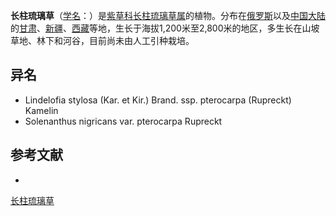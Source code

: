 {{Speciesbox
| name = 长柱琉璃草
| status = 
| status_system = 
| image = 
| genus = Lindelofia
| species = stylosa
| authority = (Kar. et Kir.) Brand
}}

'''长柱琉璃草'''（[[学名|学名]]：{{lang|la|''Lindelofia stylosa''}}）是[[紫草科|紫草科]][[长柱琉璃草属|长柱琉璃草属]]的植物。分布在[[俄罗斯|俄罗斯]]以及[[中国大陆|中国大陆]]的[[甘肃|甘肃]]、[[新疆|新疆]]、[[西藏|西藏]]等地，生长于海拔1,200米至2,800米的地区，多生长在山坡草地、林下和河谷，目前尚未由人工引种栽培。

== 异名 ==
* Lindelofia stylosa (Kar. et Kir.) Brand. ssp. pterocarpa (Rupreckt) Kamelin
* Solenanthus nigricans var. pterocarpa Rupreckt

== 参考文献 ==
<div class="references-small">
* {{cite web| url =http://www.bioinfo.cn/db05/KmzwSpecies.php?action=view&id=1750| title =长柱琉璃草| work =《中国高等植物数据库全库》| publisher =中国科学院微生物研究所| author =昆明植物研究所| accessdate =2009-02-22| deadurl =yes| archiveurl =https://web.archive.org/web/20160305074618/http://www.bioinfo.cn/db05/KmzwSpecies.php?action=view&id=1750| archivedate =2016-03-05}}
</div>
{{Taxonbar|from=Q15225667}}

[[Category:长柱琉璃草属|长柱琉璃草]]


{{植物小作品}}